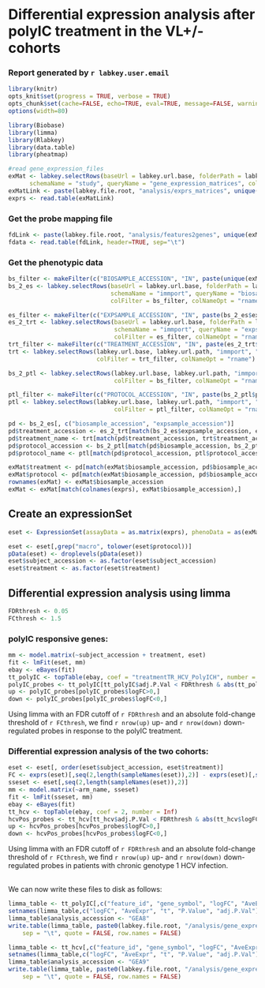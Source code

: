 # Differential expression analysis after polyIC treatment in the VL+/- cohorts

### Report generated by `r labkey.user.email`
```r
library(knitr)
opts_knit$set(progress = TRUE, verbose = TRUE)
opts_chunk$set(cache=FALSE, echo=TRUE, eval=TRUE, message=FALSE, warning=FALSE, error=TRUE, dev="png", fig.width=6, fig.height=4, dpi=100, autodep=FALSE)
options(width=80)
```

```r
library(Biobase)
library(limma)
library(Rlabkey)
library(data.table)
library(pheatmap)
```

```r
#read gene_expression_files
exMat <- labkey.selectRows(baseUrl = labkey.url.base, folderPath = labkey.url.path,
      schemaName = "study", queryName = "gene_expression_matrices", colNameOpt = "rname")
exMatLink <- paste(labkey.file.root, "analysis/exprs_matrices", unique(exMat$file_info_name), sep="/")
exprs <- read.table(exMatLink)
```

### Get the probe mapping file
```r
fdLink <- paste(labkey.file.root, "analysis/features2genes", unique(exMat$feature_mapping_file), sep="/")
fdata <- read.table(fdLink, header=TRUE, sep="\t")
```

### Get the phenotypic data
```r
bs_filter <- makeFilter(c("BIOSAMPLE_ACCESSION", "IN", paste(unique(exMat$biosample_accession), collapse=";")))
bs_2_es <- labkey.selectRows(baseUrl = labkey.url.base, folderPath = labkey.url.path,
                             schemaName = "immport", queryName = "biosample_2_expsample",
                             colFilter = bs_filter, colNameOpt = "rname")
```

```r
es_filter <- makeFilter(c("EXPSAMPLE_ACCESSION", "IN", paste(bs_2_es$expsample_accession, collapse=";")))
es_2_trt <- labkey.selectRows(baseUrl = labkey.url.base, folderPath = labkey.url.path,
                              schemaName = "immport", queryName = "expsample_2_treatment",
                              colFilter = es_filter, colNameOpt = "rname")
trt_filter <- makeFilter(c("TREATMENT_ACCESSION", "IN", paste(es_2_trt$treatment_accession, collapse=";")))
trt <- labkey.selectRows(labkey.url.base, labkey.url.path, "immport", "treatment",
                         colFilter = trt_filter, colNameOpt = "rname")
```

```r
bs_2_ptl <- labkey.selectRows(labkey.url.base, labkey.url.path, "immport", "biosample_2_protocol",
                              colFilter = bs_filter, colNameOpt = "rname")

ptl_filter <- makeFilter(c("PROTOCOL_ACCESSION", "IN", paste(bs_2_ptl$protocol_accession, collapse=";")))
ptl <- labkey.selectRows(labkey.url.base, labkey.url.path, "immport", "protocol",
                              colFilter = ptl_filter, colNameOpt = "rname")
```

```r
pd <- bs_2_es[, c("biosample_accession", "expsample_accession")]
pd$treatment_accession <- es_2_trt[match(bs_2_es$expsample_accession, es_2_trt$expsample_accession),"treatment_accession"]
pd$treatment_name <- trt[match(pd$treatment_accession, trt$treatment_accession), "name"]
pd$protocol_accession <- bs_2_ptl[match(pd$biosample_accession, bs_2_ptl$biosample_accession), "protocol_accession"]
pd$protocol_name <- ptl[match(pd$protocol_accession, ptl$protocol_accession),"name"]

exMat$treatment <- pd[match(exMat$biosample_accession, pd$biosample_accession), "treatment_name"]
exMat$protocol <- pd[match(exMat$biosample_accession, pd$biosample_accession), "protocol_name"]
rownames(exMat) <- exMat$biosample_accession
exMat <- exMat[match(colnames(exprs), exMat$biosample_accession),]
```


## Create an expressionSet
```r
eset <- ExpressionSet(assayData = as.matrix(exprs), phenoData = as(exMat, "AnnotatedDataFrame"), featureData = as(fdata, "AnnotatedDataFrame"))
```

```r
eset <- eset[,grep("macro", tolower(eset$protocol))]
pData(eset) <- droplevels(pData(eset))
eset$subject_accession <- as.factor(eset$subject_accession)
eset$treatment <- as.factor(eset$treatment)
```

## Differential expression analysis using limma
```r
FDRthresh <- 0.05
FCthresh <- 1.5
```

### polyIC responsive genes:
```r
mm <- model.matrix(~subject_accession + treatment, eset)
fit <- lmFit(eset, mm) 
ebay <- eBayes(fit)
tt_polyIC <- topTable(ebay, coef = "treatmentTR_HCV_PolyICH", number = Inf)
polyIC_probes <- tt_polyIC[tt_polyIC$adj.P.Val < FDRthresh & abs(tt_polyIC$logFC) > log2(FCthresh), ]
up <- polyIC_probes[polyIC_probes$logFC>0,]
down <- polyIC_probes[polyIC_probes$logFC<0,]
```

Using limma with an FDR cutoff of `r FDRthresh` and an absolute fold-change threshold of `r FCthresh`, we find `r nrow(up)` up- and `r nrow(down)` down-regulated probes in response to the polyIC treatment.  

### Differential expression analysis of the two cohorts:
```r
eset <- eset[, order(eset$subject_accession, eset$treatment)]
FC <- exprs(eset)[,seq(2,length(sampleNames(eset)),2)] - exprs(eset)[,seq(1,length(sampleNames(eset)),2)]
sseset <- eset[,seq(2,length(sampleNames(eset)),2)]
mm <- model.matrix(~arm_name, sseset)
fit <- lmFit(sseset, mm) 
ebay <- eBayes(fit)
tt_hcv <- topTable(ebay, coef = 2, number = Inf)
hcvPos_probes <- tt_hcv[tt_hcv$adj.P.Val < FDRthresh & abs(tt_hcv$logFC) > log2(FCthresh), ]
up <- hcvPos_probes[hcvPos_probes$logFC>0,]
down <- hcvPos_probes[hcvPos_probes$logFC<0,]
```
Using limma with an FDR cutoff of `r FDRthresh` and an absolute fold-change threshold of `r FCthresh`, we find `r nrow(up)` up- and `r nrow(down)` down-regulated probes in patients with chronic genotype 1 HCV infection. 

<br>
We can now write these files to disk as follows:
```r
limma_table <- tt_polyIC[,c("feature_id", "gene_symbol", "logFC", "AveExpr", "t", "P.Value", "adj.P.Val")]
setnames(limma_table,c("logFC", "AveExpr", "t", "P.Value", "adj.P.Val"), c("log_fc", "ave_expr", "statistic", "p_value", "adj_p_val"))
limma_table$analysis_accession <- "GEA8"
write.table(limma_table, paste0(labkey.file.root, "/analysis/gene_expression_analysis/limma/limma_table_GEA8.tsv"), 
    sep = "\t", quote = FALSE, row.names = FALSE)

limma_table <- tt_hcv[,c("feature_id", "gene_symbol", "logFC", "AveExpr", "t", "P.Value", "adj.P.Val")]
setnames(limma_table,c("logFC", "AveExpr", "t", "P.Value", "adj.P.Val"), c("log_fc", "ave_expr", "statistic", "p_value", "adj_p_val"))
limma_table$analysis_accession <- "GEA9"
write.table(limma_table, paste0(labkey.file.root, "/analysis/gene_expression_analysis/limma/limma_table_GEA9.tsv"),
    sep = "\t", quote = FALSE, row.names = FALSE)
```

